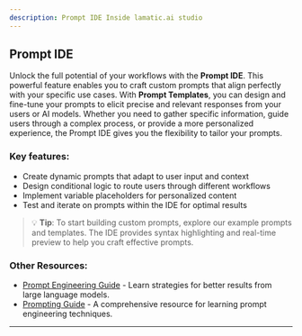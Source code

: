 ```yaml
---
description: Prompt IDE Inside lamatic.ai studio
---
```


## **Prompt IDE**

Unlock the full potential of your workflows with the **Prompt IDE**. This powerful feature enables you to craft custom prompts that align perfectly with your specific use cases. With **Prompt Templates**, you can design and fine-tune your prompts to elicit precise and relevant responses from your users or AI models. Whether you need to gather specific information, guide users through a complex process, or provide a more personalized experience, the Prompt IDE gives you the flexibility to tailor your prompts.

### Key features:
- Create dynamic prompts that adapt to user input and context
- Design conditional logic to route users through different workflows
- Implement variable placeholders for personalized content
- Test and iterate on prompts within the IDE for optimal results

> 💡 **Tip**: To start building custom prompts, explore our example prompts and templates. The IDE provides syntax highlighting and real-time preview to help you craft effective prompts.

### **Other Resources**:
- [Prompt Engineering Guide](https://platform.openai.com/docs/guides/prompt-engineering) - Learn strategies for better results from large language models.
- [Prompting Guide](https://www.promptingguide.ai/) - A comprehensive resource for learning prompt engineering techniques.

---
